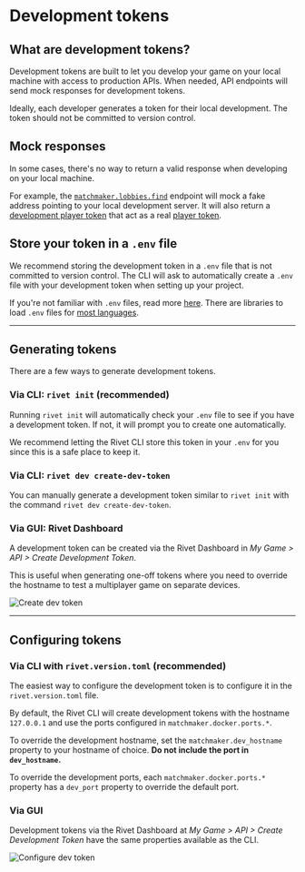 
# Development tokens

## What are development tokens?

Development tokens are built to let you develop your game on your local machine with access to production APIs. When needed, API endpoints will send mock responses for development tokens.

Ideally, each developer generates a token for their local development. The token should not be committed to version control.

## Mock responses

In some cases, there's no way to return a valid response when developing on your local machine.

For example, the [`matchmaker.lobbies.find`](/docs/matchmaker/api/lobbies/find) endpoint will mock a fake address pointing to your local development server. It will also return a [development player token](/docs/general/concepts/token-types#matchmaker-development-player) that act as a real [player token](/docs/general/concepts/token-types#matchmaker-player).

## Store your token in a `.env` file

We recommend storing the development token in a `.env` file that is not committed to version control. The CLI will ask to automatically create a `.env` file with your development token when setting up your project.

If you're not familiar with `.env` files, read more [here](https://github.com/motdotla/dotenv#dotenv). There are libraries to load `.env` files for [most languages](https://github.com/search?q=dotenv&type=repositories).

---

## Generating tokens

There are a few ways to generate development tokens.

### Via CLI: `rivet init` (recommended)

Running `rivet init` will automatically check your `.env` file to see if you have a development token. If not, it will prompt you to create one automatically.

We recommend letting the Rivet CLI store this token in your `.env` for you since this is a safe place to keep it.

### Via CLI: `rivet dev create-dev-token`

You can manually generate a development token similar to `rivet init` with the command `rivet dev create-dev-token`.

### Via GUI: Rivet Dashboard

A development token can be created via the Rivet Dashboard in _My Game > API > Create Development Token_.

This is useful when generating one-off tokens where you need to override the hostname to test a multiplayer game on separate devices.

<img  src={imgCreateDev} alt='Create dev token' />

---

## Configuring tokens

### Via CLI with `rivet.version.toml` (recommended)

The easiest way to configure the development token is to configure it in the `rivet.version.toml` file.

By default, the Rivet CLI will create development tokens with the hostname `127.0.0.1` and use the ports configured in `matchmaker.docker.ports.*`.

To override the development hostname, set the `matchmaker.dev_hostname` property to your hostname of choice. **Do not include the port in `dev_hostname`.**

To override the development ports, each `matchmaker.docker.ports.*` property has a `dev_port` property to override the default port.

### Via GUI

Development tokens via the Rivet Dashboard at _My Game > API > Create Development Token_ have the same properties available as the CLI.

<img  src={imgConfigureDevToken} alt='Configure dev token' />
